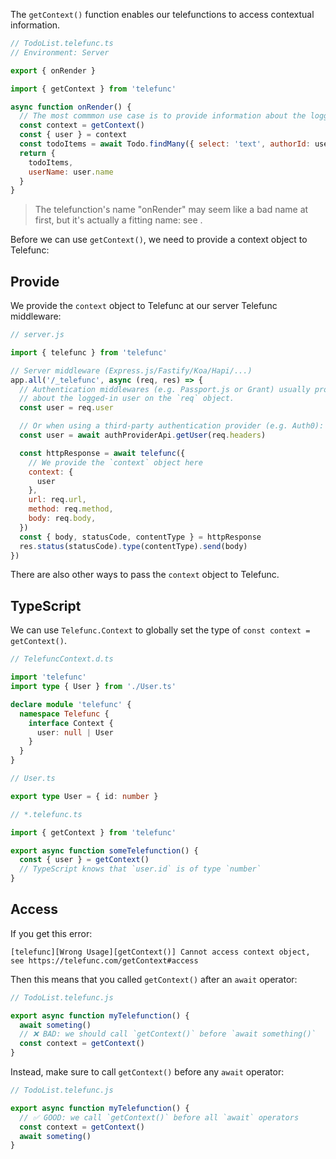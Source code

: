 
The `getContext()` function enables our telefunctions to access contextual information.

```js
// TodoList.telefunc.ts
// Environment: Server

export { onRender }

import { getContext } from 'telefunc'

async function onRender() {
  // The most commmon use case is to provide information about the logged-in user:
  const context = getContext()
  const { user } = context
  const todoItems = await Todo.findMany({ select: 'text', authorId: user.id })
  return {
    todoItems,
    userName: user.name
  }
}
```

> The telefunction's name "onRender" may seem like a bad name at first, but it's actually a fitting name: see <Link href="/event-based" />.

Before we can use `getContext()`, we need to provide a context object to Telefunc:


## Provide

We provide the `context` object to Telefunc at our server Telefunc middleware:

```js
// server.js

import { telefunc } from 'telefunc'

// Server middleware (Express.js/Fastify/Koa/Hapi/...)
app.all('/_telefunc', async (req, res) => {
  // Authentication middlewares (e.g. Passport.js or Grant) usually provide information
  // about the logged-in user on the `req` object.
  const user = req.user

  // Or when using a third-party authentication provider (e.g. Auth0):
  const user = await authProviderApi.getUser(req.headers)

  const httpResponse = await telefunc({
    // We provide the `context` object here
    context: {
      user
    },
    url: req.url,
    method: req.method,
    body: req.body,
  })
  const { body, statusCode, contentType } = httpResponse
  res.status(statusCode).type(contentType).send(body)
})
```

There are also other ways to pass the `context` object to Telefunc.


## TypeScript

We can use `Telefunc.Context` to globally set the type of `const context = getContext()`.

```ts
// TelefuncContext.d.ts

import 'telefunc'
import type { User } from './User.ts'

declare module 'telefunc' {
  namespace Telefunc {
    interface Context {
      user: null | User
    }
  }
}
```
```ts
// User.ts

export type User = { id: number }
```
```ts
// *.telefunc.ts

import { getContext } from 'telefunc'

export async function someTelefunction() {
  const { user } = getContext()
  // TypeScript knows that `user.id` is of type `number`
}
```


## Access

If you get this error:

```
[telefunc][Wrong Usage][getContext()] Cannot access context object, see https://telefunc.com/getContext#access
```

Then this means that you called `getContext()` after an `await` operator:

```js
// TodoList.telefunc.js

export async function myTelefunction() {
  await someting()
  // ❌ BAD: we should call `getContext()` before `await something()`
  const context = getContext()
}
```

Instead, make sure to call `getContext()` before any `await` operator:

```js
// TodoList.telefunc.js

export async function myTelefunction() {
  // ✅ GOOD: we call `getContext()` before all `await` operators
  const context = getContext()
  await someting()
}
```

